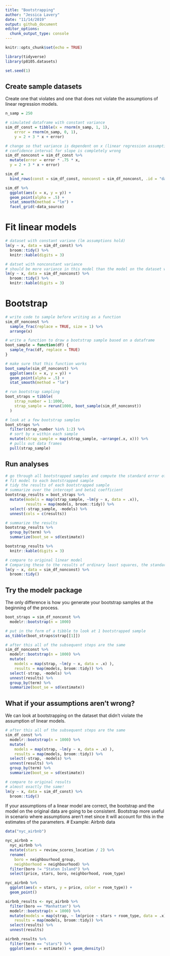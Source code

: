 ```yaml
---
title: "Bootstrapping"
author: "Jessica Lavery"
date: "11/14/2019"
output: github_document
editor_options: 
  chunk_output_type: console
---
```


```r
knitr::opts_chunk$set(echo = TRUE)

library(tidyverse)
library(p8105.datasets)

set.seed(1)
```


## Create sample datasets

Create one that violates and one that does not violate the assumptions of linear regression models. 

```r
n_samp = 250

# simulated dataframe with constant variance
sim_df_const = tibble(x = rnorm(n_samp, 1, 1),
    error = rnorm(n_samp, 0, 1),
    y = 2 + 3 * x + error)

# change so that variance is dependent on x (linear regression assumption of constant  variance doesn't hold)
# confidence interval for slope is completely wrong
sim_df_nonconst = sim_df_const %>% 
  mutate(error = error * .75 * x,
  y = 2 + 3 * x + error)
```

```r
sim_df = 
  bind_rows(const = sim_df_const, nonconst = sim_df_nonconst, .id = "data_source") 

sim_df %>% 
  ggplot(aes(x = x, y = y)) + 
  geom_point(alpha = .5) +
  stat_smooth(method = "lm") +
  facet_grid(~data_source) 
```

# Fit linear models
```r
# dataset with constant variane (lm assumptions hold)
lm(y ~ x, data = sim_df_const) %>% 
  broom::tidy() %>% 
  knitr::kable(digits = 3)

# datset with nonconstant variance
# should be more variance in this model than the model on the dataset with constant variance, results from model aren't really representative of what we would expect
lm(y ~ x, data = sim_df_nonconst) %>% 
  broom::tidy() %>% 
  knitr::kable(digits = 3)
```

# Bootstrap
```r
# write code to sample before writing as a function
sim_df_nonconst %>% 
  sample_frac(replace = TRUE, size = 1) %>% 
  arrange(x)

# write a function to draw a bootstrap sample based on a dataframe
boot_sample = function(df) {
  sample_frac(df, replace = TRUE)
}

# make sure that this function works
boot_sample(sim_df_nonconst) %>% 
  ggplot(aes(x = x, y = y)) + 
  geom_point(alpha = .5) +
  stat_smooth(method = "lm")

# run bootstrap sampling
boot_straps = tibble(
    strap_number = 1:1000,
    strap_sample = rerun(1000, boot_sample(sim_df_nonconst))
  )

# look at a few bootstrap samples
boot_straps %>% 
  filter(strap_number %in% 1:2) %>% 
  # sort by x within each sample
  mutate(strap_sample = map(strap_sample, ~arrange(.x, x))) %>% 
  # pulls out data frames
  pull(strap_sample)
```

## Run analyses

```r
# go through all bootstrapped samples and compute the standard error of the estimate
# fit model to each bootstrapped sample
# tidy the results of each bootstrapped sample
# summarize over the intercept and beta1 coefficient
bootstrap_results = boot_straps %>% 
  mutate(models = map(strap_sample, ~lm(y ~ x, data = .x)),
         results = map(models, broom::tidy)) %>% 
  select(-strap_sample, -models) %>% 
  unnest(cols = c(results)) 

# summarize the results
bootstrap_results %>% 
  group_by(term) %>% 
  summarize(boot_se = sd(estimate))

bootstrap_results %>% 
  knitr::kable(digits = 3)

# compare to original linear model
# Comparing these to the results of ordinary least squares, the standard error for the intercept is much smaller and the standard error for the intercept is a bit larger. This is reasonable, given the non-constant variance in the data given smaller residuals around zero and larger residuals in the the tails of the x distribution.
lm(y ~ x, data = sim_df_nonconst) %>% 
  broom::tidy()
```

## Try the modelr package

The only difference is how you generate your bootstrap samples at the beginning of the process. 

```r
boot_straps = sim_df_nonconst %>% 
  modelr::bootstrap(n = 1000)

# put in the form of a tibble to look at 1 bootstrapped sample
as_tibble(boot_straps$strap[[1]])

# after this all of the subsequent steps are the same
sim_df_nonconst %>% 
  modelr::bootstrap(n = 1000) %>% 
  mutate(
    models = map(strap, ~lm(y ~ x, data = .x) ),
    results = map(models, broom::tidy)) %>% 
  select(-strap, -models) %>% 
  unnest(results) %>% 
  group_by(term) %>% 
  summarize(boot_se = sd(estimate))

```

## What if your assumptions aren't wrong?

We can look at bootstrapping on the dataset that didn't violate the assumption of linear models. 

```r
# after this all of the subsequent steps are the same
sim_df_const %>% 
  modelr::bootstrap(n = 1000) %>% 
  mutate(
    models = map(strap, ~lm(y ~ x, data = .x) ),
    results = map(models, broom::tidy)) %>% 
  select(-strap, -models) %>% 
  unnest(results) %>% 
  group_by(term) %>% 
  summarize(boot_se = sd(estimate))

# compare to original results
# almost exactly the same!
lm(y ~ x, data = sim_df_const) %>% 
  broom::tidy()
```

If your assumptions of a linear model are correct, the bootstrap and the model on the original data are going to be consistent. Bootstrap more useful in scenario where assumptions aren't met since it will account for this in the estimates of the parameters. 
# Example: Airbnb data

```r
data("nyc_airbnb")

nyc_airbnb = 
  nyc_airbnb %>% 
  mutate(stars = review_scores_location / 2) %>% 
  rename(
    boro = neighbourhood_group,
    neighborhood = neighbourhood) %>% 
  filter(boro != "Staten Island") %>% 
  select(price, stars, boro, neighborhood, room_type)

nyc_airbnb %>% 
  ggplot(aes(x = stars, y = price, color = room_type)) + 
  geom_point() 
```

```r
airbnb_results <- nyc_airbnb %>% 
  filter(boro == "Manhattan") %>% 
  modelr::bootstrap(n = 1000) %>% 
  mutate(models = map(strap, ~ lm(price ~ stars + room_type, data = .x)),
    results = map(models, broom::tidy)) %>% 
  select(results) %>% 
  unnest(results) 

airbnb_results %>% 
  filter(term == "stars") %>% 
  ggplot(aes(x = estimate)) + geom_density()
```



